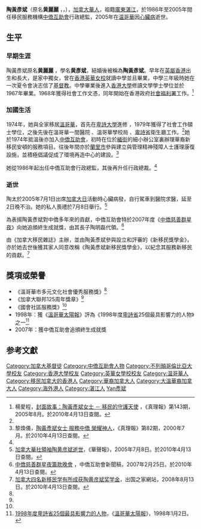 '''陶黃彥斌'''（原名'''黄麗麗''' ，'''{{lang|en|Lilian To}}'''，{{bd|1945年||2005年||catIdx=Tao陶黃彥斌}}），[[加拿大華人|加拿大華人]]，祖籍[[廣東|廣東]][[湛江|湛江]]，於1986年至2005年間任移民服務機構[[中僑互助會|中僑互助會]]行政總監，2005年在[[温哥華|温哥華]]因[[心臟病|心臟病]]逝世。

==生平==
===早期生涯===
陶黃彥斌原名'''黄麗麗''' ，學名'''黄彥斌'''，結婚後被稱為'''陶黃彥斌'''。早年在[[英屬香港|英屬香港]]出生和長大，是家中獨女，曾在[[香港|香港]][[英華女學校|英華女校]]就讀中學並且畢業，中學三年級時她在一次夏令會決志信了[[基督教|基督教]]。中學畢業後進入[[香港大學|香港大學]]修讀文學學士學位並於1967年畢業。1968年獲得社會工作文憑，同年開始在香港政府[[社會福利署|社會福利署]]工作。<ref name="真理2005">楊愛程，[http://www.truth-monthly.com/issue143/0508mt01.htm 封面故事：陶黃彥斌女士 － 移民的守護天使] {{webarchive|url=https://web.archive.org/web/20071121212930/http://www.truth-monthly.com/issue143/0508mt01.htm |date=2007-11-21 }}，《真理報》第143期，2005年8月。於2010年4月13日查閱。</ref>

===加國生活===
1974年，她與全家移居[[溫哥華|溫哥華]]，首先在[[卑詩大學|卑詩大學]]進修 ，1979年獲得了社會工作碩士學位，之後先後在溫哥華一間醫院 、溫哥華學校局 、[[卑詩省|卑詩省]]衛生廳工作。<ref name="真理2005"/>她於1974年抵溫後亦加入[[中僑互助會|中僑互助會]]，初時在位於[[緬街_(溫哥華)|緬街]]的細小辦公室裏辦理華裔新移民安頓的服務項目。往後年間亦於[[蘭里市|蘭里市]]參與建立與管理精神殘障人士護理康復設施，並積極倡議促成了環境再造中心的建設。<ref name="真理2000">黎煥儀，[http://www.vccstm.ca/FullFillLife/01-24.html 陶黃彥斌女士 服務中僑 榮耀神人]，《真理報》第82期，2000年7月。於2010年4月13日查閱。</ref>

她從1986年起出任中僑互助會行政總監，其後再升任行政總裁。<ref name="真理2005"/> 

===逝世===
陶太於2005年7月1日出席[[加拿大日|加拿大日]]活動時心臟病發，自行駕車到醫院求醫，延至2日晚不治。她的私人喪禮於7月8日舉行。<ref>[http://www.chinaqw.com/node2/node2796/node2882/node2884/userobject6ai251495.html 加拿大華社領袖陶黄彦斌逝世]，《華聲報》，2005年7月8日。於2010年4月13日查閱。</ref>

為表揚陶黃彥斌對中僑多年來的貢獻，中僑互助會特於2007年度《[[中僑慈善群星夜|中僑慈善群星夜]]》向她追頒終生成就獎，由其長子陶明磊代領。<ref>[http://www.successbc.ca/chn/content/view/288/39/ 中僑慈善群星夜籌款晚會] {{webarchive|url=https://web.archive.org/web/20071017195636/http://successbc.ca/chn/content/view/288/39/ |date=2007-10-17 }}，中僑互助會新聞稿，2007年2月25日。於2010年4月13日查閱。</ref>

由《加拿大移民雜誌》主辦，並由陶黃彥斌參與設立和評審的《新移民獎學金》，亦於她去世後獲其家人同意改稱《陶黃彥斌新移民獎學金》，以紀念其服務新移民的貢獻。<ref>[http://www.chuguohome.com/news/13368.html 加拿大四名新移民学有所成获陶黄彦斌奖学金]{{dead link|date=2018年5月 |bot=InternetArchiveBot |fix-attempted=yes }}，出国之家網站，2008年8月13日。於2010年4月13日查閱。</ref>

==獎項或榮譽==
*《溫哥華市多元文化社會優秀服務獎》<ref name="真理2005"/>
*《加拿大聯邦125周年獎章》<ref name="真理2005"/>
*《國會社區服務獎》<ref name="真理2005"/>
*1998年：獲《[[溫哥華太陽報|溫哥華太陽報]]》評為《1998年度[[卑詩省|卑詩省]]25個最具影響力的人物》之一<ref>[http://www.fairchildgroup.com/pdf/1998_0102_Van_Sun.pdf 1998年度卑詩省25個最具影響力的人物]，《[[溫哥華太陽報|溫哥華太陽報]]》，1998年1月2日。</ref>
*2007年：獲中僑互助會追頒終生成就獎

== 参考文獻 ==
{{reflist|2}}

{{start box}}
{{s-before|不明}}
{{s-title|[[中僑互助會|中僑互助會]]行政總裁|1986年－2005年}}
{{s-vacant|去世|next=[[陳志動|陳志動]]}}
{{end box}}

{{DEFAULTSORT:Tao陶黃彥斌}}<!-- 華人姓名，請統一採用漢語拼音 /-->
[[Category:加拿大基督徒|Category:加拿大基督徒]]
[[Category:中僑互助會人物|Category:中僑互助會人物]]
[[Category:不列顛哥倫比亞大學校友|Category:不列顛哥倫比亞大學校友]]
[[Category:香港大學校友|Category:香港大學校友]]
[[Category:英華女學校校友|Category:英華女學校校友]]
[[Category:温哥華人|Category:温哥華人]]
[[Category:移民加拿大的香港人|Category:移民加拿大的香港人]]
[[Category:華裔加拿大人|Category:華裔加拿大人]]
[[Category:大溫華裔加拿大人|Category:大溫華裔加拿大人]]
[[Category:海外港人|Category:海外港人]]
[[Category:湛江人|Category:湛江人]]
[[Category:黃姓|Yan彥斌]]